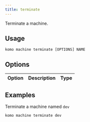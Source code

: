 ```yaml
---
title: terminate
---
```


Terminate a machine.

## Usage

`komo machine terminate [OPTIONS] NAME`

## Options

| Option                              	    | Description                                        | Type 	|
|-----------------------------------------  |--------------------------------------------------- |------	|

## Examples

Terminate a machine named `dev`
```bash
komo machine terminate dev
```